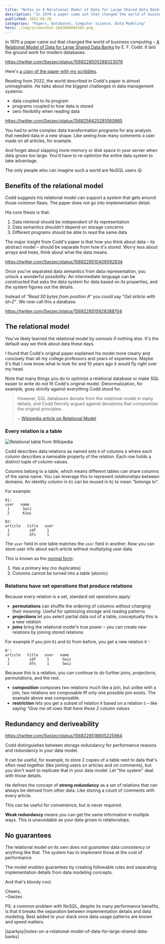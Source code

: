 ```yaml
---
title: "Notes on A Relational Model of Data for Large Shared Data Banks"
description: "In 1970 a paper came out that changed the world of business computing. It laid the ground work for modern databases."
published: 2022-09-20
categories: "Papers, Databases, Computer Science, Data Modeling"
hero: ./img/screenshot-1663688605501.png
---
```


In 1970 a paper came out that changed the world of business computing – [A Relational Model of Data for Large Shared Data Banks](https://www.seas.upenn.edu/~zives/03f/cis550/codd.pdf) by E. F. Codd. It laid the ground work for modern databases.

https://twitter.com/Swizec/status/1568228505288323076

Here's [a copy of the paper with my scribbles](A%20relational%20model%20of%20data%20for%20large%20banks.pdf).

Reading from 2022, the world described in Codd's paper is almost unimaginable. He talks about the biggest challenges in data management systems:

- data coupled to its program
- programs coupled to how data is stored
- zero flexibility when reading data

https://twitter.com/Swizec/status/1568256425281060865

You had to write complex data transformation programs for any analysis that needed data in a new shape. Like seeing how many comments a user made on all articles, for example.

And forget about slapping more memory or disk space in your server when data grows too large. You'd have to re-optimize the entire data system to take advantage.

The only people who can imagine such a world are NoSQL users 😛

## Benefits of the relational model

Codd suggests his relational model can support a system that gets around those common flaws. The paper does not go into implementation detail.

His core thesis is that:

1. Data retrieval should be independent of its representation
2. Data semantics shouldn't depend on storage concerns
3. Different programs should be able to read the same data

The major insight from Codd's paper is that how you think about data – its abstract model – should be separate from how it's stored. Worry less about arrays and trees, think about what the data means.

https://twitter.com/Swizec/status/1568228510409592834

Once you've separated data semantics from data representation, you unlock a wonderful possibility: An intermediate language can be constructed that asks the data system for data based on its properties, and the system figures out the details.

Instead of _"Read 50 bytes from position A"_ you could say _"Get article with id=2"_. We now call this a database.

https://twitter.com/Swizec/status/1568228515929288704

## The relational model

You've likely learned the relational model by osmosis if nothing else. It's the default way we think about data these days.

I found that Codd's original paper explained his model more clearly and concisely than all my college professors and years of experience. Maybe it's that I now know what to look for and 10 years ago it would fly right over my head.

Note that many things you do to optimize a relational database or make SQL easier to write do _not_ fit Codd's original model. Denormalization, for example, goes strictly against everything Codd stood for.

> However, SQL databases deviate from the relational model in many details, and Codd fiercely argued against deviations that compromise the original principles.
>
> ~ [Wikipedia article on Relational Model](https://en.wikipedia.org/wiki/Relational_model)

### Every relation is a table

![Relational table from Wikipedia](https://upload.wikimedia.org/wikipedia/commons/8/8d/Relational_model_concepts.png)

Codd describes data relations as named sets `R` of columns `A` where each column describes a nameable property of the relation. Each row holds a distinct tuple of column values.

Columns belong to a table, which means different tables can share columns of the same name. You can leverage this to represent _relationships_ between domains. An identity column in `R1` can be reused in `R2` to mean "belongs to".

For example:

```
R1:
user   name
 1      Swiz
 2      Kiwi

R2:
article   title   user
 1         sdf     1
 2         dfs     1
```

The `user` field in one table matches the `user` field in another. Now you can store user info about each article without multiplying user data.

This is known as the [normal form](https://en.wikipedia.org/wiki/Database_normalization#Normal_forms):

1. Has a primary key (no duplicates)
2. Columns cannot be turned into a table (atomic)

### Relations have set operations that produce relations

Because every relation is a set, standard set operations apply:

- **permutations** can shuffle the ordering of columns _without changing their meaning_. Useful for optimizing storage and reading patterns
- **projections** let you select partial data out of a table, conceptually this is a new relation
- **joins** bring the relational model's true power – you can create new relations by joining stored relations

For example if you join `R1` and `R2` from before, you get a new relation `R'`:

```
R':
article   title   user   name
 1         sdf     1      Swiz
 2         dfs     1      Swiz
```

Because this is a relation, you can continue to do further joins, projections, permutations, and the rest.

- **composition** composes two relations much like a join, but unlike with a join, two relations are composable iff only one possible join exists. The example above was composable.
- **restriction** lets you get a subset of relation `R` based on a relation `S` – like saying _"Give me all rows that have these 2 column values_

## Redundancy and deriveability

https://twitter.com/Swizec/status/1568228518605225984

Codd distinguishes between storage redundancy for performance reasons and redundancy in your data model.

It can be useful, for example, to store 2 copies of a table next to data that's often read together (like joining users on articles and on comments), but you don't want to replicate that in your data model. Let "the system" deal with those details.

He defines the concept of **strong redundancy** as a set of relations that can always be derived from other data. Like storing a count of comments with every article.

This can be useful for convenience, but is never required.

**Weak redundancy** means you can get the same information in multiple ways. This is unavoidable as your data grows in relationships.

## No guarantees

The relational model on its own _does not guarantee_ data consistency or anything like that. The system has to implement those at the cost of performance.

The model _enables_ guarantees by creating followable rules and separating implementation details from data modeling concepts.

And that's bloody cool.

Cheers,<br/>
~Swizec

PS: a common problem with NoSQL, despite its many performance benefits, is that it breaks the separation between implementation details and data modeling. Best added to your stack once data usage patterns are known and speed matters.

[sparkjoy|notes-on-a-relational-model-of-data-for-large-shared-data-banks]
